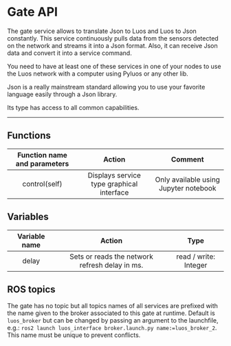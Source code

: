 # Gate API

The gate service allows to translate Json to Luos and Luos to Json constantly. This service continuously pulls data from the sensors detected on the network and streams it into a Json format. Also, it can receive Json data and convert it into a service command.

You need to have at least one of these services in one of your nodes to use the Luos network with a computer using Pyluos or any other lib.

Json is a really mainstream standard allowing you to use your favorite language easily through a Json library.

Its type has access to all common capabilities.

----

## Functions

| **Function name and parameters** | **Action** | **Comment** |
|:---:|:---:|:---:|
| control(self) | Displays service type graphical interface | Only available using Jupyter notebook |

## Variables

| **Variable name** | **Action** | **Type** |
|:---:|:---:|:---:|
| delay | Sets or reads the network refresh delay in ms. | read / write: Integer |

## ROS topics

The gate has no topic but all topics names of all services are prefixed with the name given to the broker associated to this gate at runtime.
Default is `luos_broker` but can be changed by passing an argument to the launchfile, e.g.: `ros2 launch luos_interface broker.launch.py name:=luos_broker_2`. This name must be unique to prevent conflicts.



